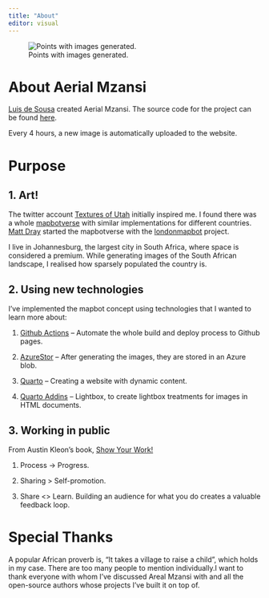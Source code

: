 ```yaml
---
title: "About"
editor: visual
---
```


![Points with images generated.](https://aerialmzansi.blob.core.windows.net/images/graphplot.png){fig-alt="Map of South Africa with points representing each image generated."}

# About Aerial Mzansi

[Luis de Sousa](https://twitter.com/luis_de_sousa) created Aerial Mzansi. The source code for the project can be found [here](https://github.com/luisdza/aerialmzansi).

Every 4 hours, a new image is automatically uploaded to the website.

# Purpose

## 1. Art!

The twitter account [Textures of Utah](https://mobile.twitter.com/texturesofut) initially inspired me. I found there was a whole [mapbotverse](https://mobile.twitter.com/i/lists/1492559073287581707) with similar implementations for different countries. [Matt Dray](https://twitter.com/mattdray) started the mapbotverse with the [londonmapbot](https://twitter.com/londonmapbot) project.

I live in Johannesburg, the largest city in South Africa, where space is considered a premium. While generating images of the South African landscape, I realised how sparsely populated the country is.

## 2. Using new technologies

I've implemented the mapbot concept using technologies that I wanted to learn more about:

1.  [Github Actions](https://github.com/features/actions) -- Automate the whole build and deploy process to Github pages.

2.  [AzureStor](https://cran.r-project.org/web/packages/AzureStor/index.html) -- After generating the images, they are stored in an Azure blob.

3.  [Quarto](https://quarto.org/) -- Creating a website with dynamic content.

4.  [Quarto Addins](https://quarto.org/docs/extensions/) -- Lightbox, to create lightbox treatments for images in HTML documents.

## 3. Working in public

From Austin Kleon's book, [Show Your Work!](https://www.amazon.com/Show-Your-Work-Austin-Kleon/dp/076117897X)

1.  Process -\> Progress.

2.  Sharing \> Self-promotion.

3.  Share \<\> Learn. Building an audience for what you do creates a valuable feedback loop.

# Special Thanks

A popular African proverb is, "It takes a village to raise a child", which holds in my case. There are too many people to mention individually.I want to thank everyone with whom I've discussed Areal Mzansi with and all the open-source authors whose projects I've built it on top of.
